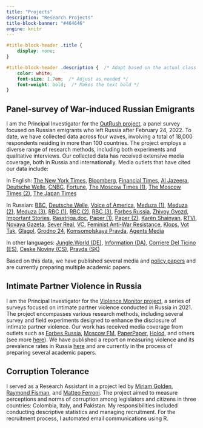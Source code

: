 ```yaml
---
title: "Projects"
description: "Research Projects"
title-block-banner: "#464646"
engine: knitr 
---
```


```css

#title-block-header .title {
    display: none;
}

#title-block-header .description {  /* Adapt based on the actual class or ID */
    color: white;
    font-size: 1.7em;  /* Adjust as needed */ 
    font-weight: bold;  /* Makes the text bold */
}

```

## Panel-survey of War-induced Russian Emigrants

I am the Principal Investigator for the [OutRush project](https://outrush.io/eng), a panel survey focused on Russian emigrants who left Russia after February 24, 2022. To date, we have collected data across four waves, involving a total of 18,000 respondents residing in more than 100 countries. The project employs a diverse range of research methods, including both experiments and qualitative interviews. Our collected data has received extensive media coverage, both in Russia and internationally. Media outlets that have cited our data include: 

In English: [The New York Times](https://www.nytimes.com/2025/04/06/world/europe/russian-exiles-return-putin-war-ceasefire.html), [Bloomberg](https://www.bloomberg.com/news/articles/2024-05-02/russians-who-fled-war-return-in-boost-for-putin-s-war-economy), [Financial Times](https://www.ft.com/content/5e6bcce9-7bda-4b29-b1b7-f7df6e879fd9), [Al Jazeera](https://www.aljazeera.com/news/2024/1/22/russian-exiles-unlikely-to-return), [Deutsche Welle](https://www.dw.com/en/russia-why-people-are-returning-despite-the-war-in-ukraine/a-67022321), [CNBC](https://www.cnbc.com/2022/11/25/georgia-armenia-turkey-economies-boom-with-russian-wealth-migration.html), [Fortune](https://fortune.com/europe/2022/08/20/russia-brain-drain-young-russians-leaving-after-ukraine-war-putin/), [The Moscow Times (1)](https://www.themoscowtimes.com/2023/10/25/15-of-russians-who-fled-war-mobilization-have-returned-survey-a82885), [The Moscow Times (2)](https://www.moscowtimes.ru/2023/01/19/sotsialnii-portret-novoi-volni-rossiiskih-emigrantov-a31239), [The Japan Times](https://www.japantimes.co.jp/news/2024/05/02/world/politics/russians-putin-war-economy/)

In Russian: [BBC](https://www.bbc.com/russian/features-65686712), [Deutsche Welle](https://www.dw.com/ru/sdelka-s-sovestu-pokinuvsie-rossiu-i-potom-vernuvsiesa-o-svoem-opyte/a-66896905), [Voice of America](https://www.instagram.com/p/Cy1WVu2LbYT/), [Meduza (1)](https://meduza.io/episodes/2023/07/10/chinovniki-uveryayut-mnogie-uehavshie-ot-voyny-rossiyane-mechtayut-vernutsya-obratno-a-kak-na-samom-dele-rasskazyvaet-sotsiolog-nika-kostenko), [Meduza (2)](https://meduza.io/feature/2022/12/23/uehavshie-rossiyane-stali-bednee-no-zato-teper-bolshe-doveryayut-lyudyam-i-veryat-v-buduschee), [Meduza (3)](https://meduza.io/feature/2022/07/31/chem-nyneshnyaya-volna-emigratsii-otlichaetsya-ot-drugih-predstaviteli-kakih-professiy-uehali-sobirayutsya-li-migranty-vernutsya), [RBC (1)](https://www.rbc.ru/spb_sz/29/01/2023/63ce99cc9a794787b4a2e9de), [RBC (2)](https://www.rbc.ru/politics/25/10/2023/6538b8739a7947719d23fd1e), [RBC (3)](https://www.youtube.com/watch?v=7NsNp4MoUJw&ab_channel=%D0%A0%D0%91%D0%9A%D0%98%D0%BD%D0%B2%D0%B5%D1%81%D1%82%D0%B8%D1%86%D0%B8%D0%B8), [Forbes Russia](https://t.me/forbesglobalrus/3396), [Zhivoy Gvozd](https://www.youtube.com/watch?v=Bvcfj9a9XH8&t=4028s), [Important Stories](https://istories.media/news/2023/10/25/v-rossiyu-mogli-vernutsya-bolee-15-uekhavshikh-posle-nachala-voini-schitayut-issledovateli/), [Rasstriga.doc](https://open.spotify.com/episode/3n2gfxhNFRaSmrK8BFzE5U), [Paper (1)](https://paperpaper.ru/kto-svyazyvaet-svoe-budushee-s-rossiej-b/), [Paper (2)](https://paperpaper.ru/emigranty-2022-go-ne-planiruyut-vozvrashat/), [Karèn Shainyan](https://youtu.be/VzaFzSVtDtA), [RTVI](https://rtvi.com/news/ft-bolee-15-rossijskih-emigrantov-vremenno-ili-nadolgo-vernulis-v-rossiyu/), [Novaya Gazeta](https://novayagazeta-ru.cdn.ampproject.org/c/s/novayagazeta.ru/amp/articles/2022/12/27/strana-ubytiia), [Sever Real](https://www.severreal.org/a/rabotaem-do-pervogo-donosa-chto-budet-s-naukoy-i-vysshim-obrazovaniem-/32127897.html), [VC](https://vc.ru/money/575523-den-313-kolichestvo-nevyezdnyh-iz-za-dolgov-rossiyan-k-novomu-godu-stalo-rekordnym-za-15-let), [Feminist Anti-War Resistance](https://syg.ma/@feminist-anti-war-resistance/uiekhavshiie-rossiianie-bolieie-fieministski-nastroieny-sotsiologhi-iz-proiekta-outrush-o-novoi-volnie-rossiiskoi-emighratsii), [Klops](https://klops.ru/other/2023-10-25/282009-15-relokantov-pokinuvshih-rossiyu-posle-nachala-svo-vernulis-domoy-issledovateli), [Vot Tak](https://vot-tak.tv/novosti/27-10-2023-demograf-dopustil), [Glagol](https://glagol.press/uchjonye-soobshhili-o-vozvrashhenii-v-rossiju-relokantov), [Grodno 24](https://grodno24.com/2023/10/uehavshie-iz-strany-posle-nachala-svo-rossiyane-massovo-vozvrashhayutsya-na-rodinu.html), [Komsomolskaya Pravda](https://www.kp.ru/daily/27573/4842340/), [Agents Media](https://www.agents.media/demograf-rasskazal-o-vozvrashhenii-v-rossiyu-do-poloviny-uehavshih-iz-rossii-v-2022-godu/)

In other languages: [Jungle.World (DE)](https://jungle.world/artikel/2023/03/die-kompetenten-werden-durch-die-loyalen-ersetzt), [Information (DA)](https://www.information.dk/udland/2023/02/stoerste-brain-drain-30-aar-ressourcestaerke-russere-antonina-startet-nyt-liv-udlandet), [Corriere Del Ticino (ES)](https://www.cdt.ch/news/erano-scappati-dalla-guerra-ora-stanno-tornando-a-casa-331807), [Ceske Noviny (CS)](https://www.ceskenoviny.cz/zpravy/rusove-kteri-po-unoru-odjeli-z-vlasti-zacali-podle-pruzkumu-vice-verit-lidem/2302793), [Pravda (SK)](https://spravy.pravda.sk/svet/clanok/651763-rusi-ktori-po-februari-odisli-z-vlasti-zacali-podla-prieskumu-viac-verit-ludom/)



Based on this data, we have published several media and [policy papers](https://outrush.io/eng#results) and are currently preparing multiple academic papers.

## Intimate Partner Violence in Russia

I am the Principal Investigator for the [Violence Monitor project](https://violencemonitor.org/), a series of surveys focused on intimate partner violence conducted in Russia in 2021. The project encompasses various research methods, including several survey and field experiments designed to enhance the disclosure of intimate partner violence. Our work has received media coverage from outlets such as [Forbes Russia](https://www.forbes.ru/forbes-woman/486866-ab-uz-slepki-kontrol-bolee-20-mln-rossian-stalkivalis-s-partnerskim-nasiliem?fbclid=IwAR0fhPrnwjVvDhSfNmFkEqGFkm4hZ7Obo-l43AkxMrDs3RK2mwwfB4M0jA4), [Moscow FM](https://www.mosfm.com/audios/151399), [PaperPaper](https://paperpaper.io/bil-unizhal-zastavlyal-kto-chashe-stalkiv/), [Holod](https://holod.media/2023/03/08/partnerskoe-nasilie/), and others (see more [here](https://violencemonitor.org/media)). We have published a report on measuring violence and its prevalence rates in Russia [here](https://drive.google.com/file/d/1fpdVeTnYBz56nMcaAnOYND_wQ-1ATB0y/view) and are currently in the process of preparing several academic papers.

## Corruption Tolerance

I served as a Research Assistant in a project led by [Miriam Golden](https://www.miriamgolden.com/), [Raymond Fisman](https://sites.bu.edu/fisman/), and [Matteo Ferroni](https://www.matteo-ferroni.com/). The project aimed to measure perceptions and norms of corruption among legislators and citizens in three countries: Colombia, Italy, and Pakistan. My responsibilities included conducting descriptive statistics and managing recruitment. For the recruitment process, I automated email communications using R.
